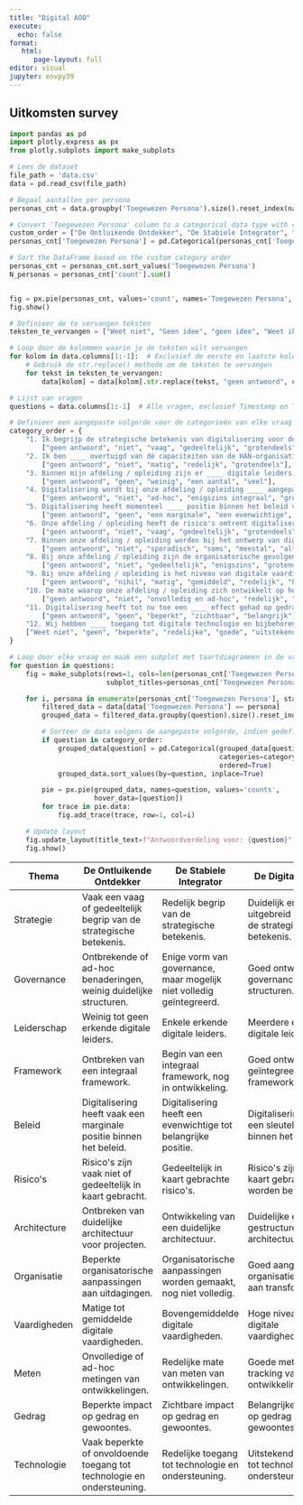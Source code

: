 ```yaml
---
title: "Digital AOO"
execute:
  echo: false
format:
   html:
      page-layout: full
editor: visual
jupyter: envpy39
---
```


## Uitkomsten survey

```python
import pandas as pd
import plotly.express as px
from plotly.subplots import make_subplots

# Lees de dataset
file_path = 'data.csv'
data = pd.read_csv(file_path)

# Bepaal aantallen per persona
personas_cnt = data.groupby('Toegewezen Persona').size().reset_index(name='count')

# Convert 'Toegewezen Persona' column to a categorical data type with custom order
custom_order = ["De Ontluikende Ontdekker", "De Stabiele Integrator", "De Digitale Leider"]
personas_cnt['Toegewezen Persona'] = pd.Categorical(personas_cnt['Toegewezen Persona'], categories=custom_order, ordered=True)

# Sort the DataFrame based on the custom category order
personas_cnt = personas_cnt.sort_values('Toegewezen Persona')
N_personas = personas_cnt['count'].sum()


fig = px.pie(personas_cnt, values='count', names='Toegewezen Persona', title=f'Verdeling Personas, N={N_personas}')
fig.show()


```

```python
# Definieer de te vervangen teksten
teksten_te_vervangen = ["Weet niet", "Geen idee", "geen idee", "Weet ik niet", "Wij ontwerpen geen digitale toepassingen"]

# Loop door de kolommen waarin je de teksten wilt vervangen
for kolom in data.columns[1:-1]:  # Exclusief de eerste en laatste kolom
    # Gebruik de str.replace() methode om de teksten te vervangen
    for tekst in teksten_te_vervangen:
        data[kolom] = data[kolom].str.replace(tekst, "geen antwoord", case=False)

# Lijst van vragen
questions = data.columns[1:-1]  # Alle vragen, exclusief Timestamp en Toegewezen Persona

# Definieer een aangepaste volgorde voor de categorieën van elke vraag
category_order = {
    "1. Ik begrijp de strategische betekenis van digitalisering voor de HAN ____ .": 
        ["geen antwoord", "niet", "vaag", "gedeeltelijk", "grotendeels", "heel goed"],
    "2. Ik ben ____ overtuigd van de capaciteiten van de HAN-organisatie op het gebied van digitalisering.": 
        ["geen antwoord", "niet", "matig", "redelijk", "grotendeels"],
    "3. Binnen mijn afdeling / opleiding zijn er ____ digitale leiders.": 
        ["geen antwoord", "geen", "weinig", "een aantal", "veel"],
    "4. Digitalisering wordt bij onze afdeling / opleiding ____ aangepakt.": 
        ["geen antwoord", "niet", "ad-hoc", "enigszins integraal", "grotendeels integraal", "integraal"],
    "5. Digitalisering heeft momenteel ____ positie binnen het beleid van onze afdeling / opleiding.": 
        ["geen antwoord", "geen", "een marginale", "een evenwichtige", "een belangrijke", "een sleutel-"],
    "6. Onze afdeling / opleiding heeft de risico's omtrent digitalisering ____ in kaart.": 
        ["geen antwoord", "niet", "vaag", "gedeeltelijk", "grotendeels"],
    "7. Binnen onze afdeling / opleiding worden bij het ontwerp van digitale toepassingen mens en proces ____ meegenomen.": 
        ["geen antwoord", "niet", "sporadisch", "soms", "meestal", "altijd"],
    "8. Bij onze afdeling / opleiding zijn de organisatorische gevolgen van digitalisering en bijbehorende rollen en verantwoordelijkheden ____ duidelijk.": 
        ["geen antwoord", "niet", "gedeeltelijk", "enigszins", "grotendeels"],
    "9. Bij onze afdeling / opleiding is het niveau van digitale vaardigheden ____ .": 
        ["geen antwoord", "nihil", "matig", "gemiddeld", "redelijk", "hoog"],
    "10. De mate waarop onze afdeling / opleiding zich ontwikkelt op het gebied van digitalisering wordt ____ bijgehouden.": 
        ["geen antwoord", "niet", "onvolledig en ad-hoc", "redelijk", "goed"],
    "11. Digitalisering heeft tot nu toe een ____ effect gehad op gedrag en gewoontes binnen onze afdeling / opleiding.": 
        ["geen antwoord", "geen", "beperkt", "zichtbaar", "belangrijk"],
    "12. Wij hebben ____ toegang tot digitale technologie en bijbehorende ondersteuning.": 
    ["Weet niet", "geen", "beperkte", "redelijke", "goede", "uitstekende"]
}

# Loop door elke vraag en maak een subplot met taartdiagrammen in de vaste volgorde
for question in questions:
    fig = make_subplots(rows=1, cols=len(personas_cnt['Toegewezen Persona']), specs=[[{'type':'domain'}]*len(personas_cnt['Toegewezen Persona'])],
                        subplot_titles=personas_cnt['Toegewezen Persona'])

    for i, persona in enumerate(personas_cnt['Toegewezen Persona'], start=1):
        filtered_data = data[data['Toegewezen Persona'] == persona]
        grouped_data = filtered_data.groupby(question).size().reset_index(name='counts')

        # Sorteer de data volgens de aangepaste volgorde, indien gedefinieerd
        if question in category_order:
            grouped_data[question] = pd.Categorical(grouped_data[question], 
                                                    categories=category_order[question], 
                                                    ordered=True)
            grouped_data.sort_values(by=question, inplace=True)

        pie = px.pie(grouped_data, names=question, values='counts', 
                     hover_data=[question])
        for trace in pie.data:
            fig.add_trace(trace, row=1, col=i)

    # Update layout
    fig.update_layout(title_text=f"Antwoordverdeling voor: {question}", height=400)
    fig.show()
```

```{=html}

<table class="table table-bordered">
    <thead class="align-top">
        <tr>
            <th>Thema</th>
            <th>De Ontluikende Ontdekker</th>
            <th>De Stabiele Integrator</th>
            <th>De Digitale Leider</th>
        </tr>
    </thead>
    <tbody>
        <tr>
            <td>Strategie</td>
            <td>Vaak een vaag of gedeeltelijk begrip van de strategische betekenis.</td>
            <td>Redelijk begrip van de strategische betekenis.</td>
            <td>Duidelijk en uitgebreid begrip van de strategische betekenis.</td>
        </tr>
        <tr>
            <td>Governance</td>
            <td>Ontbrekende of ad-hoc benaderingen, weinig duidelijke structuren.</td>
            <td>Enige vorm van governance, maar mogelijk niet volledig geïntegreerd.</td>
            <td>Goed ontwikkelde governance structuren.</td>
        </tr>
        <tr>
            <td>Leiderschap</td>
            <td>Weinig tot geen erkende digitale leiders.</td>
            <td>Enkele erkende digitale leiders.</td>
            <td>Meerdere erkende digitale leiders.</td>
        </tr>
        <tr>
            <td>Framework</td>
            <td>Ontbreken van een integraal framework.</td>
            <td>Begin van een integraal framework, nog in ontwikkeling.</td>
            <td>Goed ontwikkeld en geïntegreerd framework.</td>
        </tr>
        <tr>
            <td>Beleid</td>
            <td>Digitalisering heeft vaak een marginale positie binnen het beleid.</td>
            <td>Digitalisering heeft een evenwichtige tot belangrijke positie.</td>
            <td>Digitalisering heeft een sleutelpositie binnen het beleid.</td>
        </tr>
        <tr>
            <td>Risico's</td>
            <td>Risico's zijn vaak niet of gedeeltelijk in kaart gebracht.</td>
            <td>Gedeeltelijk in kaart gebrachte risico's.</td>
            <td>Risico's zijn goed in kaart gebracht en worden beheerd.</td>
        </tr>
        <tr>
            <td>Architecture</td>
            <td>Ontbreken van duidelijke architectuur voor projecten.</td>
            <td>Ontwikkeling van een duidelijke architectuur.</td>
            <td>Duidelijke en goed gestructureerde architectuur.</td>
        </tr>
        <tr>
            <td>Organisatie</td>
            <td>Beperkte organisatorische aanpassingen aan uitdagingen.</td>
            <td>Organisatorische aanpassingen worden gemaakt, nog niet volledig.</td>
            <td>Goed aangepaste organisatiestructuren aan transformatie.</td>
        </tr>
        <tr>
            <td>Vaardigheden</td>
            <td>Matige tot gemiddelde digitale vaardigheden.</td>
            <td>Bovengemiddelde digitale vaardigheden.</td>
            <td>Hoge niveau van digitale vaardigheden.</td>
        </tr>
        <tr>
            <td>Meten</td>
            <td>Onvolledige of ad-hoc metingen van ontwikkelingen.</td>
            <td>Redelijke mate van meten van ontwikkelingen.</td>
            <td>Goede metingen en tracking van ontwikkelingen.</td>
        </tr>
        <tr>
            <td>Gedrag</td>
            <td>Beperkte impact op gedrag en gewoontes.</td>
            <td>Zichtbare impact op gedrag en gewoontes.</td>
            <td>Belangrijke impact op gedrag en gewoontes.</td>
        </tr>
        <tr>
            <td>Technologie</td>
            <td>Vaak beperkte of onvoldoende toegang tot technologie en ondersteuning.</td>
            <td>Redelijke toegang tot technologie en ondersteuning.</td>
            <td>Uitstekende toegang tot technologie en ondersteuning.</td>
        </tr>
    </tbody>
</table>
```
